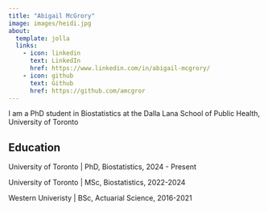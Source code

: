 ```yaml
---
title: "Abigail McGrory"
image: images/heidi.jpg
about:
  template: jolla
  links:
    - icon: linkedin
      text: LinkedIn
      href: https://www.linkedin.com/in/abigail-mcgrory/
    - icon: github
      text: Github
      href: https://github.com/amcgror
---
```


I am a PhD student in Biostatistics at the Dalla Lana School of Public Health, University of Toronto

## Education

University of Toronto \| PhD, Biostatistics, 2024 - Present

University of Toronto \| MSc, Biostatistics, 2022-2024

Western Univeristy \| BSc, Actuarial Science, 2016-2021